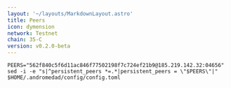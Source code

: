 ```yaml
---
layout: '~/layouts/MarkdownLayout.astro'
title: Peers
icon: dymension
network: Testnet
chain: 35-C
version: v0.2.0-beta
---
```

```
PEERS="562f840c5f6d11ac846f77502198f7c724ef21b9@185.219.142.32:04656"
sed -i -e "s|^persistent_peers *=.*|persistent_peers = \"$PEERS\"|" $HOME/.andromedad/config/config.toml
```